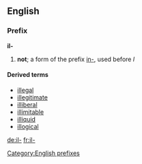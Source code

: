 {{see|il|IL|-il-|.il|îl}}
==English==

===Prefix===
'''il-'''

# '''not'''; a form of the prefix [[in-]], used before ''l''

====Derived terms====
*[[illegal]]
*[[illegitimate]]
*[[illiberal]]
*[[illimitable]]
*[[illiquid]]
*[[illogical]]

[[Category:English prefixes]]

[[de:il-]]
[[fr:il-]]